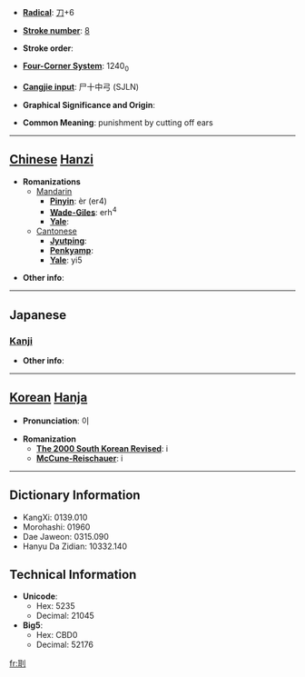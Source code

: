 * '''[[Wiktionary:Chinese radical index| Radical]]''': [[Wiktionary:Chinese radical index 刀|刀]]+6

* '''[[Wiktionary:Chinese total strokes index|Stroke number]]''': [[Wiktionary:Chinese total strokes index 8|8]]

* '''Stroke order''': 

* '''[[Wiktionary:Chinese four corner index|Four-Corner System]]''': 1240<sub>0</sub>

* '''[[Wiktionary:Chinese Cangjie index|Cangjie input]]''': 尸十中弓 (SJLN)

* '''Graphical Significance and Origin''': 

* '''Common Meaning''': punishment by cutting off ears

----

== [[Chinese]] [[Hanzi]] ==

* '''Romanizations'''
** [[Mandarin]]
*** '''[[Pinyin]]''': èr (er4)
*** '''[[Wade-Giles]]''': erh<sup>4</sup>
*** '''[[Yale]]''': 
**[[Cantonese]]
***'''[[Jyutping]]''':
***'''[[Penkyamp]]''': 
***'''[[Yale]]''': yi5

* '''Other info''': 

----

==Japanese==
===[[Kanji]]===
{{kanji|on readings=[[じ]] (ji), [[に]] (ni), [[げい]] (gei)
|kun readings=[[みみきり]] (mimikiri)
}}

* '''Other info''':  

----

== [[Korean]] [[Hanja]] ==

* '''Pronunciation''': 이

* '''Romanization'''
** '''[[The 2000 South Korean Revised Romanization|The 2000 South Korean Revised]]''': i
** '''[[McCune-Reischauer]]''': i

----

== Dictionary Information ==

* KangXi: 0139.010
* Morohashi: 01960
* Dae Jaweon: 0315.090
* Hanyu Da Zidian: 10332.140

== Technical Information ==

* '''Unicode''':
** Hex: 5235
** Decimal: 21045
* '''Big5''':
** Hex: CBD0
** Decimal: 52176

[[fr:刵]]